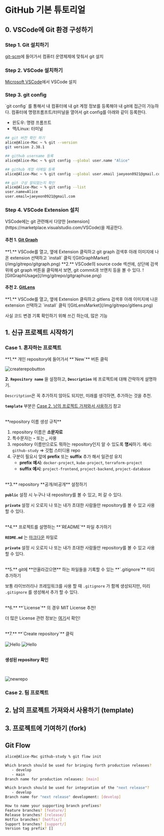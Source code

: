 
# GitHub 기본 튜토리얼

## 0. VSCode에 Git 환경 구성하기

<Steps>

### Step 1. Git 설치하기

[git-scm](https://git-scm.com/downloads)에 들어가서 컴퓨터 운영체제에 맞춰서 git 설치

### Step 2. VSCode 설치하기

[Microsoft VSCode](https://code.visualstudio.com/download)에서 VSCode 설치

### Step 3. git config

<Callout>
  `git config` 를 통해서 내 컴퓨터에 내 git 계정 정보를 등록해야 내 git에 접근이
  가능하다. 컴퓨터에 명령프롬프트/터미널을 열어서 git config를 아래와 같이
  등록한다.

- 윈도우: 명령 프롬프트
- 맥/Linux: 터미널

</Callout>

```bash filename="Terminal" {2,6,9,12} showLineNumbers
## git 버전 확인 하기
alice@Alice-Mac ~ % git --version
git version 2.38.1

## github username 등록
alice@Alice-Mac ~ % git config --global user.name "Alice"

## github 계정 이메일 등록
alice@Alice-Mac ~ % git config --global user.email jaeyeon0921@gmail.com

## git 구성 잘되었는지 확인
alice@Alice-Mac ~ % git config --list
user.name=Alice
user.email=jaeyeon0921@gmail.com
```

### Step 4. VSCode Extension 설치

<Callout>
  VSCode에는 git 관련해서 다양한
  [extension](https://marketplace.visualstudio.com/VSCode)을 제공한다.
</Callout>

#### 추천 1. [Git Graph](https://marketplace.visualstudio.com/items?itemName=mhutchie.git-graph)

<Callout type="warning" emoji="🔧">
  **1.** VSCode를 열고, 옆에 Extension 클릭하고 git graph 검색후 아래 이미지에
  나온 extension 선택하고 `install` 클릭
</Callout>
![GitGraphMarket](/img/gitrepo/gitgraph.png)

<Callout type="warning" emoji="🔧">
  **2.** VSCode의 source code 섹션에, 상단에 검색 위에 git graph 버튼을 클릭해서
  보면, git commit과 브랜치 등을 볼 수 있다.
</Callout>
![GitGraphUsage](/img/gitrepo/gitgraphuse.png)

#### 추천 2. [GitLens](https://marketplace.visualstudio.com/items?itemName=eamodio.gitlens)

<Callout type="warning" emoji="🔧">
  **1.** VSCode를 열고, 옆에 Extension 클릭하고 gitlens 검색후 아래 이미지에
  나온 extension 선택하고 `install` 클릭
</Callout>
![GitLensMarket](/img/gitrepo/gitlens.png)

사실 코드 변경 기록 확인하기 위해 쓰긴 하는데, 많은 기능

</Steps>

## 1. 신규 프로젝트 시작하기

### Case 1. 혼자하는 프로젝트

<Callout type="warning" emoji="🔧">
  **1.** 개인 repository에 들어가서 **`New`** 버튼 클릭
</Callout>

![createrepobutton](/img/gitrepo/createnewrepo.png)

<Callout type="warning" emoji="🔧">

**2.** **`Repository name`** 을 설정하고, **`Description`** 에 프로젝트에 대해 간략하게 설명하기.

`Descritption`은 꼭 추가하지 않아도 되지만, 미래를 생각하면, 추가하는 것을 추천.

**`template`** 부분은 [Case 2. 남의 프로젝트 가져와서 사용하기](#2-남의-프로젝트-가져와서-사용하기-template) 참고

<br />
</Callout>

<Callout type="error" emoji="❗️">
  **repository 이름 생성 규칙**

1. repository 이름은 **소문자로**
2. 특수문자는 **-** 또는 **\_** 사용
3. repository 이름만으로도 뭐하는 repository인지 알 수 있도록 **명시**하기. 예시: `github-study` => 깃헙 스터디용 repo
4. 구분이 필요시 앞에 **prefix** 또는 **suffix** 추가 해서 일관성 유지
   - **prefix 예시:** `docker-project`, `kube-project`, `terraform-project`
   - **suffix 예시**: `project-frontend`, `project-backend`, `project-database`

<br />
</Callout>

<Callout type="warning" emoji="🔧">
  **3.** repository **공개/비공개** 설정하기

**`public`** 설정 시 누구나 내 repository를 볼 수 있고, 퍼 갈 수 있다.

**`private`** 설정 시 오로지 나 또는 내가 초대한 사람들만 repository를 볼 수 있고 사용 할 수 있다.

<br />

</Callout>

<Callout type="warning" emoji="🔧">
  **4.** 프로젝트를 설명하는 **`README`** 파일 추가하기

**`REDME.md`** 는 [마크다운](https://www.markdownguide.org/getting-started/) 파일로

**`private`** 설정 시 오로지 나 또는 내가 초대한 사람들만 repository를 볼 수 있고 사용 할 수 있다.

<br />

</Callout>

<Callout type="warning" emoji="🔧">
  **5.** git에 **안올라갔으면** 하는 파일들을 기록할 수 있는 **`.gitignore`** 미리 추가하기

보통 라이브러리나 프레임워크를 사용 할 때 `.gitignore` 가 함께 생성되지만, 미리 `.gitignore` 를 생성해서 추가 할 수 있다.

<br />

</Callout>

<Callout type="warning" emoji="🔧">
  **6.** **`License`** 의 경우 MIT License 추천!

더 많은 License 관련 정보는 [여기](https://docs.github.com/ko/repositories/managing-your-repositorys-settings-and-features/customizing-your-repository/licensing-a-repository)서 확인!

<br />

</Callout>

<Callout type="warning" emoji="🔧">
  **7.** **`Create repository`** 클릭
<br />

</Callout>

<br />
<div className="flex justify-center gap-3">
  <Image
    src="/img/gitrepo/newreponame.png"
    alt="Hello"
    width={400}
    height={400}
  />
  <Image
    src="/img/gitrepo/newreporest.png"
    alt="Hello"
    width={400}
    height={400}
  />
</div>

<br />

**생성된 repository 확인**

<br />

![newrepo](/img/gitrepo/createnewrepo.png)

### Case 2. 팀 프로젝트

## 2. 남의 프로젝트 가져와서 사용하기 (template)

## 3. 프로젝트에 기여하기 (fork)

## Git Flow

```bash filename="Bash" {1} showLineNumbers
alice@Alice-Mac github-study % git flow init

Which branch should be used for bringing forth production releases?
   - develop
   - main
Branch name for production releases: [main]

Which branch should be used for integration of the "next release"?
   - develop
Branch name for "next release" development: [develop]

How to name your supporting branch prefixes?
Feature branches? [feature/]
Release branches? [release/]
Hotfix branches? [hotfix/]
Support branches? [support/]
Version tag prefix? []
```
